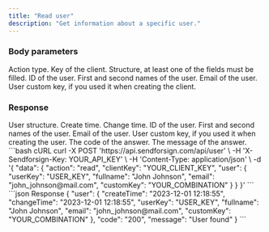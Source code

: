 ```yaml
---
title: "Read user"
description: "Get information about a specific user."
---
```


### Body parameters

<ParamField body="action" type="string" required>
  Action type.
</ParamField>

<ParamField body="clientKey" type="string" required>
  Key of the client.
</ParamField>

<ParamField body="user" required>
  Structure, at least one of the fields must be filled.

  <Expandable title="child attribute">

  <ParamField body="userKey" type="string">
    ID of the user.  
  </ParamField>

  <ParamField body="fullname" type="string">
    First and second names of the user.  
  </ParamField>

  <ParamField body="email" type="string">
    Email of the user.  
  </ParamField>

  <ParamField body="customKey" type="string">
    User custom key, if you used it when creating the client.
  </ParamField>

  </Expandable>

</ParamField>

### Response

  <ResponseField name="user" type="string">
    User structure.

  <Expandable title="child attribute">

  <ResponseField name="createTime" type="string">
    Create time.
  </ResponseField>

  <ResponseField name="changeTime" type="string">
    Change time.
  </ResponseField>

  <ResponseField name="userKey" type="string">
    ID of the user.
  </ResponseField>

  <ResponseField name="fullname" type="string">
    First and second names of the user.
  </ResponseField>

  <ResponseField name="email" type="string">
    Email of the user.
  </ResponseField>

  <ResponseField name="customKey" type="string">
    User custom key, if you used it when creating the user.
  </ResponseField>

  </Expandable>

  </ResponseField>

<ResponseField name="code" type="string">
  The code of the answer.
</ResponseField>

<ResponseField name="message" type="string">
  The message of the answer.
</ResponseField>

<RequestExample>
```bash cURL
curl -X POST 'https://api.sendforsign.com/api/user' \
     -H 'X-Sendforsign-Key: YOUR_API_KEY' \
     -H 'Content-Type: application/json' \
     -d '{ 
		  "data": {
				   "action": "read",
				   "clientKey": "YOUR_CLIENT_KEY",
				   "user": {
							  "userKey": "USER_KEY",
							  "fullname": "John Johnson",
							  "email": "john_johnson@mail.com", 
							  "customKey": "YOUR_COMBINATION"
						     }
				  }
       }'
```
</RequestExample>

<ResponseExample>
```json Response
	{
       "user": {
                "createTime": "2023-12-01 12:18:55",
				"changeTime": "2023-12-01 12:18:55",
                "userKey": "USER_KEY", 
				"fullname": "John Johnson",
    		    "email": "john_johnson@mail.com", 
				"customKey": "YOUR_COMBINATION"
		},
       "code": "200",
       "message": "User found"
    } 
```
</ResponseExample>
